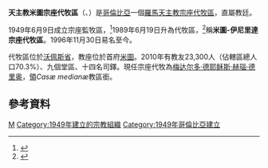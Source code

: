 {{Infobox Roman Catholic diocese
|Roman Catholic Diocese of = 天主教米圖宗座代牧區
|Latin name of diocese = Vicariatus Apostolicus Mituensis
|image =Mapa Vicariato Apostólico de Mitú.svg
|caption =代牧區位置
|location = [[哥倫比亞|哥倫比亞]]
|territory = [[沃佩斯省|沃佩斯省]]
|population = 23,300
|rite = 拉丁禮
|patron =
|province = 直屬教廷
|established = 1949年
|cathedral =
|副主教座堂 =
|leadership = 宗座代牧
|website =
|教宗 =
|metropolitan =
|title1_name=梅达尔多·德耶稣斯·赫瑙·德里奥主教
|title1=宗座代牧
|ordinary =
|coadjutor bishop =
|emeritus =
}}

'''天主教米圖宗座代牧區'''（{{lang-la|Vicariatus Apostolicus Mituensis}}、{{lang-es|Vicariato Apostólico de Mitú}}）是[[哥倫比亞|哥倫比亞]]一個[[羅馬天主教|羅馬天主教]][[宗座代牧區|宗座代牧區]]，直屬教廷。

1949年6月9日成立宗座監牧區，<ref>{{cite journal
|journal=[[宗座公報|宗座公報]]
|publisher=梵蒂岡出版社
|date=1950年
|volume=42
|title=''Evangelizationis operi''
|page=133
|url=http://www.vatican.va/archive/aas/documents/AAS%2042%20%5B1950%5D%20-%20ocr.pdf
|access-date=2013-05-18
|archive-date=2010-03-27
|archive-url=https://web.archive.org/web/20100327070551/http://www.vatican.va/archive/aas/documents/AAS%2042%20%5B1950%5D%20-%20ocr.pdf
|dead-url=no
}}</ref>1989年6月19日升為代牧區，<ref>{{Cite web |url=http://www.vatican.va/holy_father/john_paul_ii/apost_constitutions/documents/hf_jp-ii_apc_19890619_mituensis_lt.html |title=升為代牧區成立的宗座憲令 |access-date=2013-05-18 |archive-date=2014-05-17 |archive-url=https://web.archive.org/web/20140517001316/http://www.vatican.va/holy_father/john_paul_ii/apost_constitutions/documents/hf_jp-ii_apc_19890619_mituensis_lt.html |dead-url=no }}</ref>稱'''米圖-伊尼里達宗座代牧區'''。1996年11月30日易名至今。

代牧區位於[[沃佩斯省|沃佩斯省]]，教座位於首府[[米圖|米圖]]。2010年有教友23,300人（佔轄區總人口70.3%）、九個堂區、十四名司鐸。現任宗座代牧為[[梅达尔多·德耶稣斯·赫瑙·德里奥|梅达尔多·德耶稣斯·赫瑙·德里奥]]，[[領銜主教|領]]''Casæ medianæ''教區銜。

==參考資料==
{{reflist}}

{{哥倫比亞天主教教區}}

{{DEFAULTSORT:Vicariato Apostólico de Mitú}}
[[Category:哥倫比亞天主教教區|M]]
[[Category:1949年建立的宗教組織|Category:1949年建立的宗教組織]]
[[Category:1949年哥倫比亞建立|Category:1949年哥倫比亞建立]]